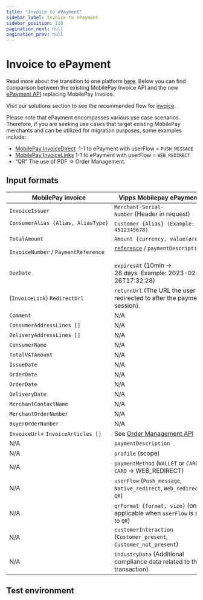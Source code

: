 ```yaml
---
title: "Invoice to ePayment"
sidebar_label: Invoice to ePayment
sidebar_position: 110
pagination_next: null
pagination_prev: null
---
```



# Invoice to ePayment

Read more about the transition to one platform [here](https://developer.mobilepay.dk/docs/invoice/transition-to-one-platform). Below you can find comparison between the existing MobilePay Invoice API and the new [ePayment API](/docs/APIs/epayment-api) replacing MobilePay Invoice. 

Visit our solutions section to see the recommended flow for [invoice](/docs/vipps-solutions/invoice-through-epayments/).

Please note that ePayment encompasses various use case scenarios. Therefore, if you are seeking use cases that target existing MobilePay merchants and can be utilized for migration purposes, some examples include:

* [MobilePay InvoiceDirect](https://developer.mobilepay.dk/docs/invoice/api-endpoint-reference#invoicedirect)  1-1 to ePayment with userFlow = `PUSH_MESSAGE`
* [MobilePay InvoiceLinks](https://developer.mobilepay.dk/docs/invoice/api-endpoint-reference#invoicelink) 1-1 to ePayment with userFlow = `WEB_REDIRECT`
* “QR” The use of PDF => Order Management.

## Input formats

| MobilePay invoice                    | Vipps Mobilepay ePayment                                                                      |
|--------------------------------------|-------------------------------------------------------------------------------------------------|
| `InvoiceIssuer​`                      | `Merchant-Serial-Number` (Header in request)                                                   ​ |
| `ConsumerAlias {Alias, AliasType}`  ​ | `Customer {Alias} (Example: 4512345678)`                                                        |
| `TotalAmount​`                        | `Amount {currency, value(øre)}​`                                                                 |
| `InvoiceNumber` / `PaymentReference​` | [`reference`](https://developer.vippsmobilepay.com/docs/vipps-developers/common-topics/orderid) / `paymentDescription`                                                             ​ |
| `DueDate​`                            | `expiresAt` (10min → 28 days. Example: 2023-02-26T17:32:28)​                                    |
| (`InvoiceLink`) `RedirectUrl`       ​ | `returnUrl` (The URL the user is redirected to after the payment session).​                      |
| `Comment​`                            | N/A |
| `ConsumerAddressLines []`            | N/A |
| `DeliveryAddressLines []`            | N/A |
| `ConsumerName​`                       | N/A |
| `TotalVATAmount​`                     | N/A |
| `IssueDate`                          | N/A |
| `OrderDate`                          | N/A |
| `OrderDate`                          | N/A |
| `DeliveryDate​`                       | N/A |
| `MerchantContactName`                | N/A |
| `MerchantOrderNumber`                | N/A |
| `BuyerOrderNumber​`                   | N/A |
| `InvoiceUrl`+ `InvoiceArticles []`​   | See [Order Management API](https://developer.vippsmobilepay.com/docs/APIs/order-management-api) |
| N/A                                  ​ | `paymentDescription​`                                                                            |
| N/A                                    | `profile` (scope)​                                                                               |
| N/A                                  ​ | `paymentMethod` (`WALLET` or `CARD`. `CARD` → WEB_REDIRECT)​                                    |
| N/A                                    | `userFlow` (`Push_message`, `Native_redirect`, `Web_redirect`, `QR`)                           ​ |
| N/A                                    | `qrFormat {format, size}` (only applicable when `userFlow` is set to `QR`)                         ​ |
| N/A                                    | `customerInteraction` (`Customer_present`, `Customer_not_present`)​                              |
| N/A                                    | `industryData` (Additional compliance data related to the transaction)​                          |

## Test environment
<MT />